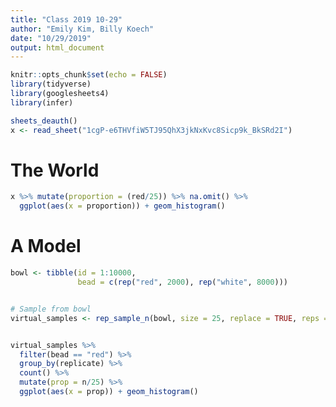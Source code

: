 ```yaml
---
title: "Class 2019 10-29"
author: "Emily Kim, Billy Koech"
date: "10/29/2019"
output: html_document
---
```


```r
knitr::opts_chunk$set(echo = FALSE)
library(tidyverse)
library(googlesheets4)
library(infer)

```

```r
sheets_deauth()
x <- read_sheet("1cgP-e6THVfiW5TJ95QhX3jkNxKvc8Sicp9k_BkSRd2I")
```
# The World 
```r
x %>% mutate(proportion = (red/25)) %>% na.omit() %>% 
  ggplot(aes(x = proportion)) + geom_histogram()
```
# A Model
```r
bowl <- tibble(id = 1:10000,
               bead = c(rep("red", 2000), rep("white", 8000)))


# Sample from bowl
virtual_samples <- rep_sample_n(bowl, size = 25, replace = TRUE, reps = 1000)


virtual_samples %>%
  filter(bead == "red") %>%
  group_by(replicate) %>% 
  count() %>%
  mutate(prop = n/25) %>%
  ggplot(aes(x = prop)) + geom_histogram()


```


